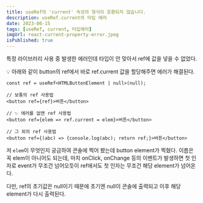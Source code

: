 ```yaml
---
title: useRef의 'current' 속성의 형식이 호환되지 않습니다.
description: useRef.current의 타입 에러
date: 2023-06-15
tags: [useRef, current, 타입에러]
imgUrl: react-current-property-error.jpeg
isPublished: true
---
```


특정 라이브러리 사용 중 발생한 에러인데 타입이 안 맞아서 ref에 값을 넣을 수 없었다.

💡 아래와 같이 button의 ref에서 바로 ref.current 값을 할당해주면 에러가 해결된다.

```tsx
const ref = useRef<HTMLButtonElement | null>(null);

// 보통의 ref 사용법
<button ref={ref}>버튼</button>

// ✨ 에러를 없앤 ref 사용법
<button ref={elem => ref.current = elem}>버튼</button>

// 그 외의 ref 사용법
<button ref={(abc) => {console.log(abc); return ref;}>버튼</button>
```

저 `elem`이 무엇인지 궁금하여 콘솔에 찍어 봤는데 button element가 찍혔다. 이름은 꼭 elem이 아니어도 되는데, 마치 onClick, onChange 등의 이벤트가 발생하면 첫 인자로 event가 무조건 넘어오듯이 ref에서도 첫 인자는 무조건 해당 element가 넘어온다.  

다만, ref의 초기값은 null이기 때문에 초기엔 null이 콘솔에 출력되고 이후 해당 element가 다시 출력된다.